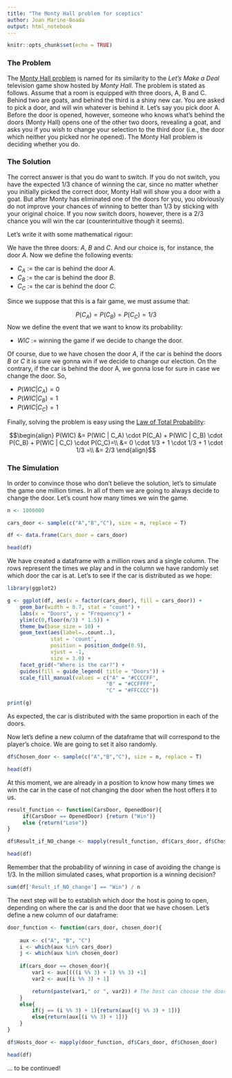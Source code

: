 ```yaml
---
title: "The Monty Hall problem for sceptics"
author: Joan Marine-Boada
output: html_notebook
---
```


```r
knitr::opts_chunk$set(echo = TRUE)
```

### The Problem

The [Monty Hall problem](https://en.wikipedia.org/wiki/Monty_Hall_problem) is named for its similarity to the *Let's Make a Deal* television game show hosted by *Monty Hall*. The problem is stated as follows. Assume that a room is equipped with three doors, A, B and C. Behind two are goats, and behind the third is a shiny new car. You are asked to pick a door, and will win whatever is behind it. Let's say you pick door A. Before the door is opened, however, someone who knows what's behind the doors (Monty Hall) opens one of the other two doors, revealing a goat, and asks you if you wish to change your selection to the third door (i.e., the door which neither you picked nor he opened). The Monty Hall problem is deciding whether you do.

### The Solution

The correct answer is that you do want to switch. If you do not switch, you have the expected $1/3$ chance of winning the car, since no matter whether you initially picked the correct door, Monty Hall will show you a door with a goat. But after Monty has eliminated one of the doors for you, you obviously do not improve your chances of winning to better than $1/3$ by sticking with your original choice. If you now switch doors, however, there is a $2/3$ chance you will win the car (counterintuitive though it seems).

Let's write it with some mathematical rigour:

We have the three doors: $A$, $B$ and $C$. And our choice is, for instance, the door $A$.
Now we define the following events:

- $C_A$ := the car is behind the door $A$.
- $C_B$ := the car is behind the door $B$.
- $C_C$ := the car is behind the door $C$.

Since we suppose that this is a fair game, we must assume that:

$$ P(C_A) = P(C_B) = P(C_C) = 1/3$$
Now we define the event that we want to know its probability:

- $WIC$ := winning the game if we decide to change the door.

Of course, due to we have chosen the door $A$, if the car is behind the doors $B$ or $C$ it is sure we gonna win if we decide to change our election. On the contrary, if the car is behind the door A, we gonna lose for sure in case we change the door. So,

- $P(WIC | C_A) = 0$
- $P(WIC | C_B) = 1$
- $P(WIC | C_C) = 1$

Finally, solving the problem is easy using the [Law of Total Probability](https://en.wikipedia.org/wiki/Law_of_total_probability):

$$\begin{align}
P(WIC) &= P(WIC | C_A) \cdot P(C_A) + P(WIC | C_B) \cdot P(C_B) + P(WIC | C_C) \cdot P(C_C)=\\
&= 0 \cdot 1/3 + 1 \cdot 1/3 + 1 \cdot 1/3 =\\
&= 2/3
\end{align}$$

### The Simulation

In order to convince those who don't believe the solution, let's to simulate the game one million times. In all of them we are going to always decide to change the door. Let's count how many times we win the game.

```r
n <- 1000000

cars_door <- sample(c("A","B","C"), size = n, replace = T)

df <- data.frame(Cars_door = cars_door)

head(df)
```
We have created a dataframe with a million rows and a single column. The rows represent the times we play and in the column we have randomly set which door the car is at. Let's to see if the car is distributed as we hope:

```r
library(ggplot2)

g <- ggplot(df, aes(x = factor(cars_door), fill = cars_door)) +
    geom_bar(width = 0.7, stat = "count") +
    labs(x = "Doors", y = "Frequency") +
    ylim(c(0,floor(n/3) * 1.5)) +
    theme_bw(base_size = 10) +    
    geom_text(aes(label=..count..),
              stat = 'count',
              position = position_dodge(0.9),
              vjust = -1,
              size = 3.0) +
    facet_grid(~"Where is the car?") +
    guides(fill = guide_legend( title = "Doors")) +
    scale_fill_manual(values = c("A" = "#CCCCFF",
                                "B" = "#CCFFFF",
                                "C" = "#FFCCCC"))

print(g)
```
As expected, the car is distributed with the same proportion in each of the doors.

Now let's define a new column of the dataframe that will correspond to the player's choice. We are going to set it also randomly.

```r
df$Chosen_door <- sample(c("A","B","C"), size = n, replace = T)

head(df)
```
At this moment, we are already in a position to know how many times we win the car in the case of not changing the door when the host offers it to us.
```r
result_function <- function(CarsDoor, OpenedDoor){
     if(CarsDoor == OpenedDoor) {return ("Win")}
     else {return("Lose")}
}

df$Result_if_NO_change <- mapply(result_function, df$Cars_door, df$Chosen_door)

head(df)
```
Remember that the probability of winning in case of avoiding the change is 1/3. In the million simulated cases, what proportion is a winning decision?
```r
sum(df['Result_if_NO_change'] == "Win") / n
```
The next step will be to establish which door the host is going to open, depending on where the car is and the door that we have chosen. Let's define a new column of our dataframe:
```r
door_function <- function(cars_door, chosen_door){
    
    aux <- c("A", "B", "C")
    i <- which(aux %in% cars_door)
    j <- which(aux %in% chosen_door)
    
    if(cars_door == chosen_door){
        var1 <- aux[(((i %% 3) + 1) %% 3) +1]
        var2 <- aux[(i %% 3) + 1]

        return(paste(var1," or ", var2)) # The host can choose the door between two
    }
    else{
        if(j == (i %% 3) + 1){return(aux[(j %% 3) + 1])}
        else{return(aux[(i %% 3) + 1])}
    }
}

df$Hosts_door <- mapply(door_function, df$Cars_door, df$Chosen_door)

head(df)
```

... to be continued!
